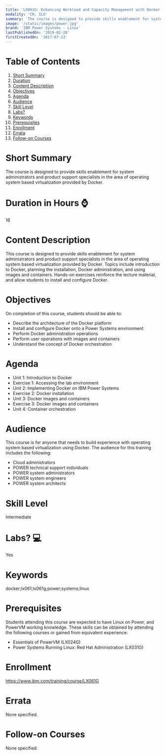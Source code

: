 ```yaml
---
title: 'LX061G: Enhancing Workload and Capacity Management with Docker on Power Systems'
modality: 'CR, ILO'
summary: 'The course is designed to provide skills enablement for system administrators and product support specialists in the area of operating system based virtualization provided by Docker.'
image: '/static/images/power.jpg'
brand: 'IBM Power Systems - Linux'
lastPublishedOn: '2019-02-20'
firstCreatedOn: '2017-07-13'
---
```

# Table of Contents
1.  [Short Summary](#short-summary)
2.  [Duration](#duration-in-hours-)
3.  [Content Description](#content-description)
4.  [Objectives](#objectives)
5.  [Agenda](#agenda)
6.  [Audience](#audience)
7.  [Skill Level](#skill-level)
8.  [Labs?](#labs-)
9.  [Keywords](#keywords)
10. [Prerequisites](#prerequisites)
11. [Enrollment](#enrollment)
12. [Errata](#errata)
13. [Follow-on Courses](#follow-on-courses)

# Short Summary
The course is designed to provide skills enablement for system administrators and product support specialists in the area of operating system based virtualization provided by Docker.

# Duration in Hours ⌚
16

# Content Description
<p>This course is designed to provide skills enablement for system administrators and product support specialists in the area of operating system based virtualization provided by Docker. Topics include introduction to Docker, planning the installation, Docker administration, and using images and containers. Hands-on exercises reinforce the lecture material, and allow students to install and configure Docker.</p>

# Objectives
<p>On completion of this course, students should be able to:</p>

<ul>
	<li>Describe the architecture of the Docker platform</li>
	<li>Install and configure Docker onto a Power Systems environment</li>
	<li>Perform Docker administration operations</li>
	<li>Perform user operations with images and containers</li>
	<li>Understand the concept of Docker orchestration</li>
</ul>

# Agenda
<ul><li>Unit 1: Introduction to Docker</li><li>Exercise 1: Accessing the lab environment</li><li>Unit 2: Implementing Docker on IBM Power Systems</li><li>Exercise 2: Docker installation</li><li>Unit 3: Docker images and containers</li><li>Exercise 3: Docker images and containers</li><li>Unit 4: Container orchestration</li></ul>

# Audience
<p>This course is for anyone that needs to build experience with operating system based virtualization using Docker. The audience for this training includes the following:</p>

<ul>
	<li>Cloud administrators</li>
	<li>POWER technical support individuals</li>
	<li>POWER system administrators</li>
	<li>POWER system engineers</li>
	<li>POWER system architects</li>
</ul>

# Skill Level
Intermediate

# Labs? 💻
Yes

# Keywords
docker;lx061;lx061g;power;systems;linux

# Prerequisites
<p>Students attending this course are expected to have Linux on Power, and PowerVM working knowledge. These skills can be obtained by attending the following courses or gained from equivalent experience:</p>

<ul>
	<li>Essentials of PowerVM (LX024G)</li>
	<li>Power Systems Running Linux: Red Hat Administration (LX031G)</li>
</ul>

# Enrollment
https://www.ibm.com/training/course/LX061G

# Errata
None specified.

# Follow-on Courses
None specified.

